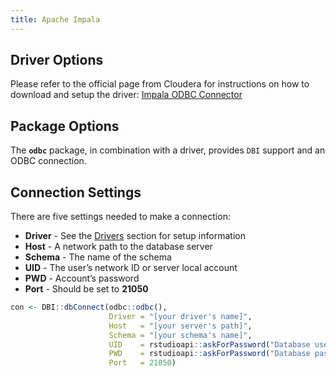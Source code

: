 ```yaml
---
title: Apache Impala
---
```


## Driver Options

Please refer to the official page from Cloudera for instructions on how to download and setup the driver: [Impala ODBC Connector](https://www.cloudera.com/downloads/connectors/impala/odbc/2-5-39.html)

## Package Options

The **`odbc`** package, in combination with a driver, provides `DBI` support and an ODBC connection.

## Connection Settings

There are five settings needed to make a connection:

  - **Driver** - See the [Drivers](drivers) section for setup information 
  - **Host** - A network path to the database server
  - **Schema** - The name of the schema
  - **UID** - The user's network ID or server local account
  - **PWD** - Account's password
  - **Port** - Should be set to **21050**

```r

con <- DBI::dbConnect(odbc::odbc(),
                      Driver = "[your driver's name]",
                      Host   = "[your server's path]",
                      Schema = "[your schema's name]",
                      UID    = rstudioapi::askForPassword("Database user"),
                      PWD    = rstudioapi::askForPassword("Database password")
                      Port   = 21050)

```



